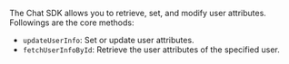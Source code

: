 <PlatformWrapper platform="web">

The Chat SDK allows you to retrieve, set, and modify user attributes. Followings are the core methods:
- `updateUserInfo`: Set or update user attributes.
- `fetchUserInfoById`: Retrieve the user attributes of the specified user.

</PlatformWrapper>
